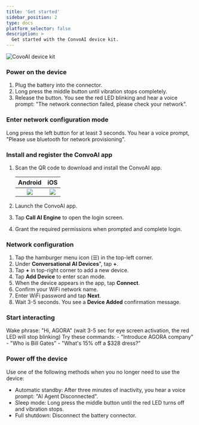 ```yaml
---
title: 'Get started'
sidebar_position: 2
type: docs
platform_selector: false
description: >
  Get started with the ConvoAI device kit.
---
```


![CovoAI device kit](/images/convo-ai-device-kit/device.png)

### Power on the device

1. Plug the battery into the connector.
1. Long press the middle button until vibration stops completely.
1. Release the button. You see the red LED blinking and hear a voice prompt: "The network connection failed, please check your network".

### Enter network configuration mode

Long press the left button for at least 3 seconds.
You hear a voice prompt, "Please use bluetooth for network provisioning".

### Install and register the ConvoAI app

1. Scan the QR code to download and install the ConvoAI app.

    |  Android  |  iOS  |
    |:---------:|:-----:|
    | ![](/images/convo-ai-device-kit/android_download.png) | ![](/images/convo-ai-device-kit/ios_download.png) |

1. Launch the ConvoAI app.
1. Tap **Call AI Engine** to open the login screen.
1. Grant the required permissions when prompted and complete login.

### Network configuration

1. Tap the hamburger menu icon (☰) in the top-left corner.
1. Under **Conversational AI Devices**", tap **+**.
1. Tap **+** in top-right corner to add a new device.
1. Tap **Add Device** to enter scan mode.
1. When the device appears in the app, tap **Connect**.
1. Confirm your WiFi network name.
1. Enter WiFi password and tap **Next**.
1. Wait 3-5 seconds. You see a **Device Added** confirmation message.

### Start interacting
Wake phrase: "Hi, AGORA" (wait 3-5 sec for eye screen activation, the red LED will stop blinking)
Try these commands:
    - "Introduce AGORA company"
    - "Who is Bill Gates"
    - "What's 15% off a $328 dress?"

### Power off the device

Use one of the following methods when you no longer need to use the device:

- Automatic standby: After three minutes of inactivity, you hear a voice prompt: "AI Agent Disconnected".
- Sleep mode: Long press the middle button until the red LED turns off and vibration stops.
- Full shutdown: Disconnect the battery connector.
